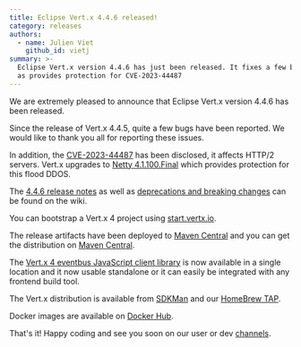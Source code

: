 ```yaml
---
title: Eclipse Vert.x 4.4.6 released!
category: releases
authors:
  - name: Julien Viet
    github_id: vietj
summary: >-
  Eclipse Vert.x version 4.4.6 has just been released. It fixes a few bugs that have been reported by the community as well
  as provides protection for CVE-2023-44487
---
```


We are extremely pleased to announce that Eclipse Vert.x version 4.4.6 has been released.

Since the release of Vert.x 4.4.5, quite a few bugs have been reported. We would like to thank you all for reporting these issues.

In addition, the [CVE-2023-44487](https://www.cve.org/CVERecord?id=CVE-2023-44487) has been disclosed, it affects 
HTTP/2 servers. Vert.x upgrades to [Netty 4.1.100.Final](https://netty.io/news/2023/10/10/4-1-100-Final.html)
which provides protection for this flood DDOS.

The [4.4.6 release notes](https://github.com/vert-x3/wiki/wiki/4.4.6-Release-Notes) as well as
[deprecations and breaking changes](https://github.com/vert-x3/wiki/wiki/4.4.6-Deprecations-and-breaking-changes)
can be found on the wiki.

You can bootstrap a Vert.x 4 project using [start.vertx.io](https://start.vertx.io).

The release artifacts have been deployed to [Maven Central](https://search.maven.org/search?q=g:io.vertx%20AND%20v:4.4.6) and
you can get the distribution on [Maven Central](https://repo1.maven.org/maven2/io/vertx/vertx-stack-manager/4.4.6/).

The [Vert.x 4 eventbus JavaScript client library](https://www.npmjs.com/package/@vertx/eventbus-bridge-client.js) is now available
in a single location and it now usable standalone or it can easily be integrated with any frontend build tool.

The Vert.x distribution is available from [SDKMan](https://sdkman.io) and our
[HomeBrew TAP](https://github.com/vertx-distrib/homebrew-tap).

Docker images are available on [Docker Hub](https://hub.docker.com/u/vertx/).

That's it! Happy coding and see you soon on our user or dev [channels](https://vertx.io/channels).
